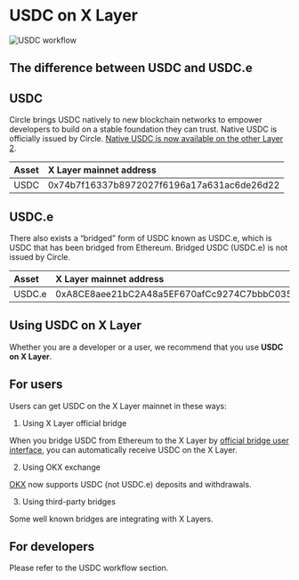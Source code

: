 # USDC on X Layer

![USDC workflow](./img/usdc.png)

## The difference between USDC and USDC.e

## USDC
Circle brings USDC natively to new blockchain networks to empower developers to build on a stable foundation they can trust. Native USDC is officially issued by Circle. [Native USDC is now available on the other Layer 2](https://www.circle.com/blog/native-usdc-now-available-on-zksync "Native USDC").

|Asset|X Layer mainnet address|
|:----|:----|
|USDC|0x74b7f16337b8972027f6196a17a631ac6de26d22|

## USDC.e
There also exists a “bridged” form of USDC known as USDC.e, which is USDC that has been bridged from Ethereum. Bridged USDC (USDC.e) is not issued by Circle.

|Asset|X Layer mainnet address|
|:----|:----|
|USDC.e|0xA8CE8aee21bC2A48a5EF670afCc9274C7bbbC035|

## Using USDC on X Layer

<Tip title="Note">Whether you are a developer or a user, we recommend that you use **USDC on X Layer**.</Tip>

## For users
Users can get USDC on the X Layer mainnet in these ways:

1. Using X Layer official bridge

When you bridge USDC from Ethereum to the X Layer by [official bridge user interface](https://www.okx.com/xlayer/bridge "XLayer bridge"), you can automatically receive USDC on the X Layer.

2. Using OKX exchange

[OKX](https://www.okx.com/ "OKX") now supports USDC (not USDC.e) deposits and withdrawals.

3. Using third-party bridges

Some well known bridges are integrating with X Layers. 

## For developers
Please refer to the USDC workflow section.


